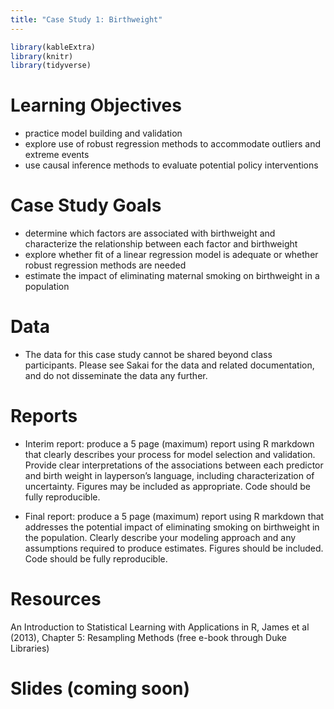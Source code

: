 ```yaml
---
title: "Case Study 1: Birthweight"
---
```


```r
library(kableExtra)
library(knitr)
library(tidyverse)
```


# Learning Objectives

- practice model building and validation
- explore use of robust regression methods to accommodate outliers and extreme events
- use causal inference methods to evaluate potential policy interventions

# Case Study Goals

- determine which factors are associated with birthweight and characterize the relationship between each factor and birthweight
- explore whether fit of a linear regression model is adequate or whether robust regression methods are needed
- estimate the impact of eliminating maternal smoking on birthweight in a population

# Data

- The data for this case study cannot be shared beyond class participants. Please see Sakai for the data and related documentation, and do not disseminate the data any further.

# Reports

- Interim report: produce a 5 page (maximum) report using R markdown that clearly describes your process for model selection and validation. Provide clear interpretations of the associations between each predictor and birth weight in layperson's language, including characterization of uncertainty.  Figures may be included as appropriate. Code should be fully reproducible.

- Final report: produce a 5 page (maximum) report using R markdown that addresses the potential impact of eliminating smoking on birthweight in the population. Clearly describe your modeling approach and any assumptions required to produce estimates. Figures should be included. Code should be fully reproducible.

# Resources

An Introduction to Statistical Learning with Applications in R, James et al (2013), Chapter 5: Resampling Methods (free e-book through Duke Libraries)


# Slides (coming soon)

<!---
[Initial description of case study](decks/cs01_1_deck.html)

[Cross-validation](decks/cs01_2_deck.html)

[Robust regression](decks/cs01_3_deck.html)

[Causal inference-Liz to create](decks/cs01_4_deck.html)

Why do I care about outliers?  Talk about financial crisis. Amy to do.

--->
